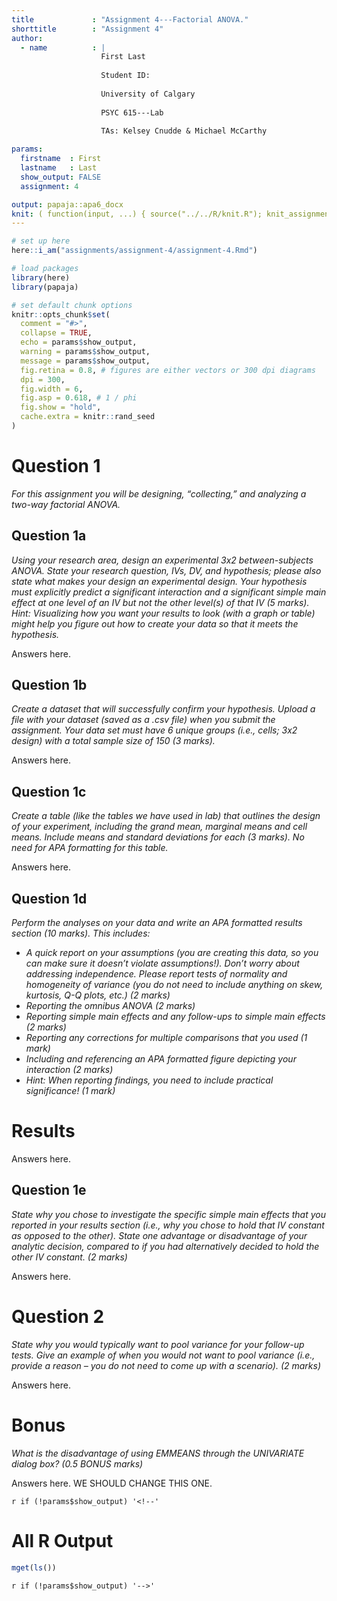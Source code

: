 ```yaml
---
title             : "Assignment 4---Factorial ANOVA."
shorttitle        : "Assignment 4"
author: 
  - name          : |
                    First Last
                    
                    Student ID: 
                    
                    University of Calgary
                    
                    PSYC 615---Lab
                    
                    TAs: Kelsey Cnudde & Michael McCarthy

params:
  firstname  : First
  lastname   : Last
  show_output: FALSE
  assignment: 4

output: papaja::apa6_docx
knit: ( function(input, ...) { source("../../R/knit.R"); knit_assignment(input, ...) })
---
```


```r
# set up here
here::i_am("assignments/assignment-4/assignment-4.Rmd")

# load packages
library(here)
library(papaja)

# set default chunk options
knitr::opts_chunk$set(
  comment = "#>",
  collapse = TRUE,
  echo = params$show_output,
  warning = params$show_output,
  message = params$show_output,
  fig.retina = 0.8, # figures are either vectors or 300 dpi diagrams
  dpi = 300,
  fig.width = 6,
  fig.asp = 0.618, # 1 / phi
  fig.show = "hold",
  cache.extra = knitr::rand_seed
)
```

# Question 1

*For this assignment you will be designing, “collecting,” and analyzing a two-way factorial ANOVA.*

## Question 1a

*Using your research area, design an experimental 3x2 between-subjects ANOVA. State your research question, IVs, DV, and hypothesis; please also state what makes your design an experimental design. Your hypothesis must explicitly predict a significant interaction and a significant simple main effect at one level of an IV but not the other level(s) of that IV (5 marks). Hint: Visualizing how you want your results to look (with a graph or table) might help you figure out how to create your data so that it meets the hypothesis.*

Answers here.

\newpage

## Question 1b

*Create a dataset that will successfully confirm your hypothesis. Upload a file with your dataset (saved as a .csv file) when you submit the assignment. Your data set must have 6 unique groups (i.e., cells; 3x2 design) with a total sample size of 150 (3 marks).*

Answers here.

\newpage

## Question 1c

*Create a table (like the tables we have used in lab) that outlines the design of your experiment, including the grand mean, marginal means and cell means. Include means and standard deviations for each (3 marks). No need for APA formatting for this table.*

Answers here.

\newpage

## Question 1d

*Perform the analyses on your data and write an APA formatted results section (10 marks). This includes:*

- *A quick report on your assumptions (you are creating this data, so you can make sure it doesn’t violate assumptions!). Don’t worry about addressing independence. Please report tests of normality and homogeneity of variance (you do not need to include anything on skew, kurtosis, Q-Q plots, etc.) (2 marks)*
- *Reporting the omnibus ANOVA (2 marks)*
- *Reporting simple main effects and any follow-ups to simple main effects (2 marks)*
- *Reporting any corrections for multiple comparisons that you used (1 mark)*
- *Including and referencing an APA formatted figure depicting your interaction (2 marks)*
- *Hint: When reporting findings, you need to include practical significance! (1 mark)*

# Results

Answers here.

\newpage

## Question 1e

*State why you chose to investigate the specific simple main effects that you reported in your results section (i.e., why you chose to hold that IV constant as opposed to the other). State one advantage or disadvantage of your analytic decision, compared to if you had alternatively decided to hold the other IV constant. (2 marks)*

Answers here.

\newpage

# Question 2

*State why you would typically want to pool variance for your follow-up tests. Give an example of when you would not want to pool variance (i.e., provide a reason – you do not need to come up with a scenario). (2 marks)*

Answers here.

\newpage

# Bonus

*What is the disadvantage of using EMMEANS through the UNIVARIATE dialog box? (0.5 BONUS marks)*

Answers here. WE SHOULD CHANGE THIS ONE.

<!-- Only display the section below if `params$show_output=TRUE` -->
`r if (!params$show_output) '<!--'` 

\newpage

# All R Output

```r
mget(ls())
```

`r if (!params$show_output) '-->'`
